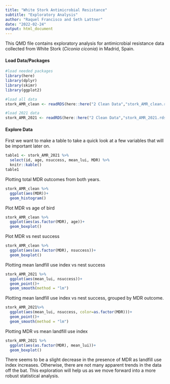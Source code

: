 ```yaml
---
title: "White Stork Antimicrobial Resistance"
subtitle: "Exploratory Analysis"
author: "Raquel Francisco and Seth Lattner"
date: "2022-02-24"
output: html_document
---
```


This QMD file contains exploratory analysis for antimicrobial resistance data collected from White Stork (*Ciconia ciconia*) in Madrid, Spain.
  

#### Load Data/Packages

```r
#load needed packages
library(here) 
library(dplyr)
library(skimr)
library(ggplot2)
```


```r
#load all data
stork_AMR_clean <- readRDS(here::here("2 Clean Data","stork_AMR_clean.rds"))

#load 2021 data
stork_AMR_2021 <- readRDS(here::here("2 Clean Data","stork_AMR_2021.rds"))

```


#### Explore Data

First we want to make a table to take a quick look at a few variables that will be important later on.

```r
table1 <- stork_AMR_2021 %>%
  select(id, age, nsuccess, mean_lui, MDR) %>%
  knitr::kable()
table1
```

Plotting total MDR outcomes from both years.

```r
stork_AMR_clean %>%
  ggplot(aes(MDR))+
  geom_histogram()
```
Plot MDR vs age of bird 

```r
stork_AMR_clean %>%
  ggplot(aes(as.factor(MDR), age))+
  geom_boxplot()
```
Plot MDR vs nest success

```r
stork_AMR_clean %>%
  ggplot(aes(as.factor(MDR), nsuccess))+
  geom_boxplot()
```
Plotting mean landfill use index vs nest success

```r
stork_AMR_2021 %>%
  ggplot(aes(mean_lui, nsuccess))+
  geom_point()+
  geom_smooth(method = "lm")
```
Plotting mean landfill use index vs nest success, grouped by MDR outcome.

```r
stork_AMR_2021%>%
  ggplot(aes(mean_lui, nsuccess, color=as.factor(MDR)))+
  geom_point()+
  geom_smooth(method = "lm")
```
Plotting MDR vs mean landfill use index

```r
stork_AMR_2021 %>%
  ggplot(aes(as.factor(MDR), mean_lui))+
  geom_boxplot()
```

There seems to be a slight decrease in the presence of MDR as landfill use index increases. Otherwise, there are not many apparent trends in the data off the bat. This exploration will help us as we move forward into a more robust statistical analysis.